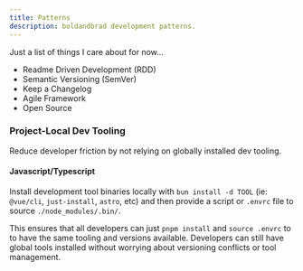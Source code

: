 ```yaml
---
title: Patterns
description: boldandbrad development patterns.
---
```


Just a list of things I care about for now...

- Readme Driven Development (RDD)
- Semantic Versioning (SemVer)
- Keep a Changelog
- Agile Framework
- Open Source

### Project-Local Dev Tooling

Reduce developer friction by not relying on globally installed dev tooling.

#### Javascript/Typescript

Install development tool binaries locally with `bun install -d TOOL` (ie: `@vue/cli`, `just-install`, `astro`, etc) and
then provide a script or `.envrc` file to source `./node_modules/.bin/`.

This ensures that all developers can just `pnpm install` and `source .envrc` to
to have the same tooling and versions available. Developers can still have
global tools installed without worrying about versioning conflicts or tool
management.
